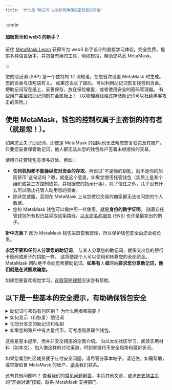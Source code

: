 ```yaml
---
title: "什么是'助记词'以及如何确保加密钱包的安全"
---
```


:::note

#### 加密货币和 web3 的新手？

前往 [MetaMask Learn](https://learn.metamask.io/) 获得专为 web3 新手设计的直接学习体验。完全免费，提供多种语言版本，并包含有用的工具，例如模拟，帮助您熟悉 MetaMask。

:::

您的助记词 (SRP) 是一个独特的 12 词短语，在您首次设置 MetaMask 时生成。您的资金与该短语有关。 如果您丢失了密码，可以利用助记词恢复钱包和资金。 把助记词写在纸上，妥善保存，放在保险箱里，或者使用安全的密码管理器。 有些用户甚至把助记词刻在金属板上！（以物理离线格式存储助记词可以杜绝黑客攻击的风险。）

## **使用 MetaMask，钱包的控制权属于主密钥的持有者（就是您！）。**

如果您丢失了助记词，即使是 MetaMask 的团队也无法帮您恢复钱包及其账户。 只要您妥善保管助记词，他人都无法从您的钱包账户签署未经授权的交易。

使用自托管钱包有很多好处。例如：

- **任何机构都不能操纵您对资金的存取**。听说过“不是你的钥匙，就不是你的加密货币”这句话吗？嗯，就是这个意思。如果您使用托管钱包（实质上是某个组织或第三方控制钱包，并根据您的指示行事），除了信任之外，几乎没有什么可以阻止托管人动用您的资金。
- 除非您透露，否则在 MetaMask 上与您做过交易的商家都无法访问您的个人数据。
- 您的 MetaMask 钱包可以像护照一样使用，就是**身份的数字证明**。 随着自托管钱包所有权日益采取这条路线，[以太坊名称服务](https://ens.domains/) (ENS) 也许是最突出的例子。

**折中方案？** 因为 MetaMask 钱包采取自我管理，所以保护钱包安全由您全权负责。

**永远不要和任何人分享您的助记词**。 与某人分享您的助记词，就像交出您的银行卡密码或房子的钥匙一样。 这将使那个人可以使用和转移您的全部资金。 MetaMask 团队绝不会向您索要助记词。**如果有**人**或**网站**要求您分享助记词，他们就是在试图欺骗您。**

如果您更喜欢视觉学习，[这段简短视频](https://youtu.be/-b1tQnOI-no)应该会有帮助。

## **以下是一些基本的安全提示，有助确保钱包安全**

<details>
<summary>助记词与密码有何区别？ 为什么两者都需要？</summary>

<div>

MetaMask 使用您的密码对助记词本地加密。这意味着，锁定钱包后，除非您再次输入密码，否则无人可以使用您的资金。若忘记密码，可使用助记词重新获得账户访问权限，因为助记词是访问钱包的钥匙，只有您持有。须知，若丢失助记词，MetaMask 或其他人皆无法更改或恢复。请妥善保管！如需此方面的更多信息，请[参阅此处](https://metamask.zendesk.com/hc/en-us/articles/4404722782107-User-Guide-Secret-Recovery-Phrase-password-and-private-keys)。

</div>
</details>

<details>
<summary>如何显示（和恢复）助记词</summary>

<div>

首次安装 MetaMask 时，系统会提示您设置助记词和密码。若丢失助记词，只要记得密码，并且拥有保管库数据的副本，便能恢复助记词。您可以按照[以下说明](https://metamask.zendesk.com/hc/en-us/articles/360018766351)，尝试在计算机本地或计算机备份中查找保管库数据。

:::warning

#### 警告！

若丢失助记词*且*忘记密码，则无法恢复助记词，也无法访问账户。

:::

</div>
</details>

<details>
<summary>切勿分享您的助记词和私钥</summary>

<div>

这一点之前就提过了，但仔细一点也没有坏处：若有人拥有您的助记词或私钥，便可从您的账户提取代币。切勿与他人分享您的助记词或私钥，即使是 MetaMask 团队也不行，不过我们也**绝不会**向您索要此信息。如果有人自称 MetaMask 团队成员，向您索取这些信息，请立即使用我们的[官方支持渠道](https://metamask.zendesk.com/hc/en-us/articles/360058969391)举报。

</div>
</details>

<details>
<summary>如果您的账户中有大量代币，可考虑购置硬件钱包。</summary>

<div>

一般而言，诸如 Trezor 和 Ledger 之类[的硬件钱包](https://metamask.zendesk.com/hc/en-us/articles/4408552261275)存储代币较为安全。硬件钱包可以离线存储私钥，即需要实际拥有钱包才能签署交易，这无疑大大阻遏线上骗子。

</div>
</details>

这些是基本提示，但并非安全措施的全面介绍。 向以太坊社区学习，阅读实用材料（如本文），加入像这样的讨论渠道，时刻掌握代币安全趋势和最新状况[](https://community.metamask.io/)。

如果您看到社区成员疲于应付安全问题，请尽管分享本帖子。请记住，如需帮助，或举报假冒 MetaMask 的账户，[请与](https://metamask.zendesk.com/hc/en-us/articles/360058969391)我们联系。

还有其他问题吗？ 查看我们的[常见问题解答](https://metamask.io/faqs.html)，本页其他文章，或点击[支持主页](https://support.metamask.io/hc/en-us)的“开始对话”按钮，联系 MetaMask 支持部门。
